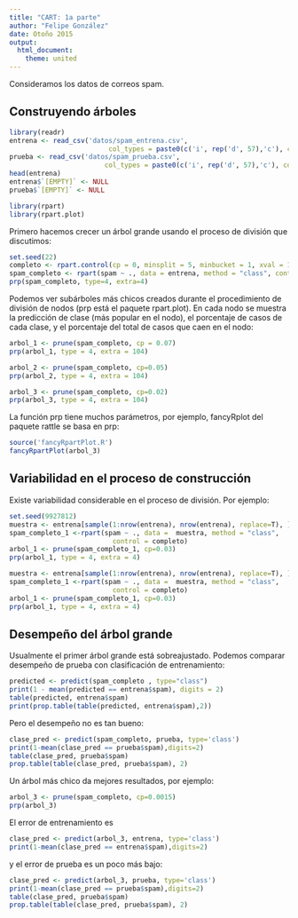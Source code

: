 ```yaml
---
title: "CART: 1a parte"
author: "Felipe González"
date: Otoño 2015
output: 
  html_document: 
    theme: united
---
```


Consideramos los datos de correos spam.

Construyendo árboles
---


```r
library(readr)
entrena <- read_csv('datos/spam_entrena.csv', 
                         col_types = paste0(c('i', rep('d', 57),'c'), collapse=''))
prueba <- read_csv('datos/spam_prueba.csv',
                        col_types = paste0(c('i', rep('d', 57),'c'), collapse=''))
head(entrena)
entrena$`[EMPTY]` <- NULL
prueba$`[EMPTY]` <- NULL
```

```r
library(rpart)    			   
library(rpart.plot)
```


Primero hacemos crecer un árbol grande usando el proceso de división que
discutimos:

```r
set.seed(22)
completo <- rpart.control(cp = 0, minsplit = 5, minbucket = 1, xval = 10, maxdepth = 30)
spam_completo <- rpart(spam ~ ., data = entrena, method = "class", control = completo)
prp(spam_completo, type=4, extra=4)
```

Podemos ver subárboles más chicos creados durante el procedimiento de división
de nodos (prp está el paquete rpart.plot). En cada nodo se muestra
la predicción de clase (más popular en el nodo), el porcentaje de casos de cada
clase, y el porcentaje del total de casos que caen en el nodo:

```r
arbol_1 <- prune(spam_completo, cp = 0.07)
prp(arbol_1, type = 4, extra = 104)
```

```r
arbol_2 <- prune(spam_completo, cp=0.05)
prp(arbol_2, type = 4, extra = 104)
```


```r
arbol_3 <- prune(spam_completo, cp=0.02)
prp(arbol_3, type = 4, extra = 104)
```

La función prp tiene muchos parámetros, por ejemplo, fancyRplot del paquete rattle se basa en prp:

```r
source('fancyRpartPlot.R')
fancyRpartPlot(arbol_3)
```


Variabilidad en el proceso de construcción
---

Existe variabilidad considerable en el proceso de división.  Por ejemplo:

```r
set.seed(9927812)
muestra <- entrena[sample(1:nrow(entrena), nrow(entrena), replace=T), ]
spam_completo_1 <-rpart(spam ~ ., data =  muestra, method = "class",
                          control = completo)
arbol_1 <- prune(spam_completo_1, cp=0.03)
prp(arbol_1, type = 4, extra = 4)
```

```r
muestra <- entrena[sample(1:nrow(entrena), nrow(entrena), replace=T), ]
spam_completo_1 <-rpart(spam ~ ., data =  muestra, method = "class",
                          control = completo)
arbol_1 <- prune(spam_completo_1, cp=0.03)
prp(arbol_1, type = 4, extra = 4)
```


Desempeño del árbol grande
--

Usualmente el primer árbol grande está sobreajustado. Podemos comparar
desempeño de prueba con clasificación de entrenamiento:


```r
predicted <- predict(spam_completo , type="class")
print(1 - mean(predicted == entrena$spam), digits = 2)
table(predicted, entrena$spam)
print(prop.table(table(predicted, entrena$spam),2))
```

Pero el desempeño no es tan bueno:

```r
clase_pred <- predict(spam_completo, prueba, type='class')
print(1-mean(clase_pred == prueba$spam),digits=2)
table(clase_pred, prueba$spam)
prop.table(table(clase_pred, prueba$spam), 2)
```

Un árbol más chico da mejores resultados, por ejemplo:

```r
arbol_3 <- prune(spam_completo, cp=0.0015)
prp(arbol_3)
```
El error de entrenamiento es
```r
clase_pred <- predict(arbol_3, entrena, type='class')
print(1-mean(clase_pred == entrena$spam),digits=2)
```

y el error de prueba es un poco más bajo:

```r
clase_pred <- predict(arbol_3, prueba, type='class')
print(1-mean(clase_pred == prueba$spam),digits=2)
table(clase_pred, prueba$spam)
prop.table(table(clase_pred, prueba$spam), 2)
```


